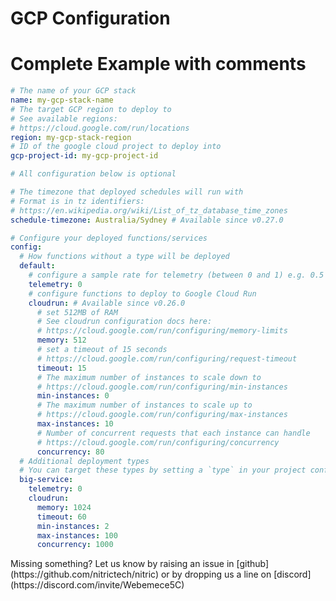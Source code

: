 
# GCP Configuration

# Complete Example with comments

```yaml
# The name of your GCP stack
name: my-gcp-stack-name
# The target GCP region to deploy to
# See available regions:
# https://cloud.google.com/run/locations
region: my-gcp-stack-region
# ID of the google cloud project to deploy into
gcp-project-id: my-gcp-project-id

# All configuration below is optional

# The timezone that deployed schedules will run with
# Format is in tz identifiers:
# https://en.wikipedia.org/wiki/List_of_tz_database_time_zones
schedule-timezone: Australia/Sydney # Available since v0.27.0

# Configure your deployed functions/services
config:
  # How functions without a type will be deployed
  default:
    # configure a sample rate for telemetry (between 0 and 1) e.g. 0.5 is 50%
    telemetry: 0
    # configure functions to deploy to Google Cloud Run
    cloudrun: # Available since v0.26.0
      # set 512MB of RAM
      # See cloudrun configuration docs here:
      # https://cloud.google.com/run/configuring/memory-limits
      memory: 512
      # set a timeout of 15 seconds
      # https://cloud.google.com/run/configuring/request-timeout
      timeout: 15
      # The maximum number of instances to scale down to
      # https://cloud.google.com/run/configuring/min-instances
      min-instances: 0
      # The maximum number of instances to scale up to
      # https://cloud.google.com/run/configuring/max-instances
      max-instances: 10
      # Number of concurrent requests that each instance can handle
      # https://cloud.google.com/run/configuring/concurrency
      concurrency: 80
  # Additional deployment types
  # You can target these types by setting a `type` in your project configuration
  big-service:
    telemetry: 0
    cloudrun:
      memory: 1024
      timeout: 60
      min-instances: 2
      max-instances: 100
      concurrency: 1000
```

<Note>
  Missing something? Let us know by raising an issue in
  [github](https://github.com/nitrictech/nitric) or by dropping us a line on
  [discord](https://discord.com/invite/Webemece5C)
</Note>
